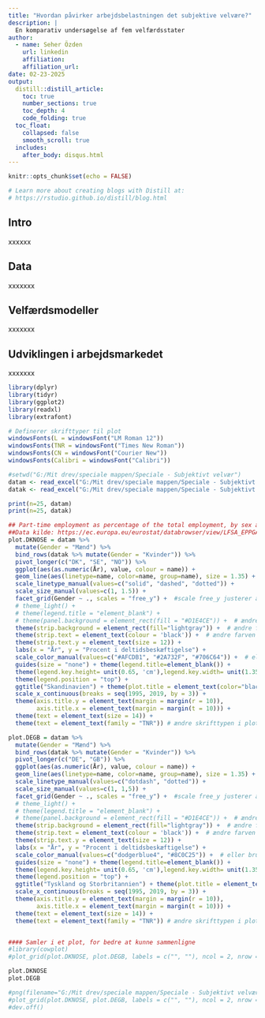 ```yaml
---
title: "Hvordan påvirker arbejdsbelastningen det subjektive velvære?"
description: |
  En komparativ undersøgelse af fem velfærdsstater
author:
  - name: Seher Özden
    url: linkedin
    affiliation: 
    affiliation_url: 
date: 02-23-2025
output:
  distill::distill_article:
    toc: true
    number_sections: true
    toc_depth: 4
    code_folding: true
  toc_float: 
    collapsed: false
    smooth_scroll: true
  includes: 
    after_body: disqus.html
---
```


```r
knitr::opts_chunk$set(echo = FALSE)

# Learn more about creating blogs with Distill at:
# https://rstudio.github.io/distill/blog.html

```

## Intro
xxxxxx 

## Data
xxxxxxx

## Velfærdsmodeller
xxxxxxx

## Udviklingen i arbejdsmarkedet
xxxxxxx

```r
library(dplyr)
library(tidyr)
library(ggplot2)
library(readxl)
library(extrafont)

# Definerer skrifttyper til plot
windowsFonts(L = windowsFont("LM Roman 12"))
windowsFonts(TNR = windowsFont("Times New Roman"))
windowsFonts(CN = windowsFont("Courier New"))
windowsFonts(Calibri = windowsFont("Calibri"))
```


```r
#setwd("G:/Mit drev/speciale mappen/Speciale - Subjektivt velvær")
datam <- read_excel("G:/Mit drev/speciale mappen/Speciale - Subjektivt velvær/DKNOSEDEGB.partime.m Eurostat.xlsx")
datak <- read_excel("G:/Mit drev/speciale mappen/Speciale - Subjektivt velvær/DKNOSEDEGB.partime.k Eurostat.xlsx")

print(n=25, datam)
print(n=25, datak)
```



```r
## Part-time employment as percentage of the total employment, by sex and age (%), 15-64 år - Skandinavien vs. Tyskland og Storbritannien   
##Data kilde: https://ec.europa.eu/eurostat/databrowser/view/LFSA_EPPGA__custom_2957721/settings_1/table?lang=en   
plot.DKNOSE = datam %>% 
  mutate(Gender = "Mænd") %>%
  bind_rows(datak %>% mutate(Gender = "Kvinder")) %>%
  pivot_longer(c("DK", "SE", "NO")) %>%
  ggplot(aes(as.numeric(År), value, colour = name)) +
  geom_line(aes(linetype=name, color=name, group=name), size = 1.35) +
  scale_linetype_manual(values=c("solid", "dashed", "dotted")) + 
  scale_size_manual(values=c(1, 1.5)) +
  facet_grid(Gender ~ ., scales = "free_y") +  #scale free_y justerer akserne
  # theme_light() + 
  # theme(legend.title = "element_blank") +
  # theme(panel.background = element_rect(fill = "#D1E4CE")) +  # ændrer farven på baggrunden i plot
  theme(strip.background = element_rect(fill="lightgray")) +  # ændre farven på panel labels 
  theme(strip.text = element_text(colour = 'black')) +  # ændre farven på teksten i panel labels
  theme(strip.text.y = element_text(size = 12)) +  
  labs(x = "År", y = "Procent i deltidsbeskæftigelse") + 
  scale_color_manual(values=c("#AFCDB1", "#2A732F", "#706C64")) +  # eller brug rød farve tone #B00020
  guides(size = "none") + theme(legend.title=element_blank()) + 
  theme(legend.key.height= unit(0.65, 'cm'),legend.key.width= unit(1.35, 'cm')) +  # ændre størrelsen på legend, længde og højde
  theme(legend.position = "top") + 
  ggtitle("Skandinavien") + theme(plot.title = element_text(color="black", size=14, face="bold", hjust = 0.55)) + 
  scale_x_continuous(breaks = seq(1995, 2019, by = 3)) +
  theme(axis.title.y = element_text(margin = margin(r = 10)), 
        axis.title.x = element_text(margin = margin(t = 10))) +
  theme(text = element_text(size = 14)) +
  theme(text = element_text(family = "TNR")) # ændre skrifttypen i plot

plot.DEGB = datam %>% 
  mutate(Gender = "Mænd") %>%
  bind_rows(datak %>% mutate(Gender = "Kvinder")) %>%
  pivot_longer(c("DE", "GB")) %>%
  ggplot(aes(as.numeric(År), value, colour = name)) +
  geom_line(aes(linetype=name, color=name, group=name), size = 1.35) +
  scale_linetype_manual(values=c("dotdash", "dotted")) + 
  scale_size_manual(values=c(1, 1,5)) +
  facet_grid(Gender ~ ., scales = "free_y") +  #scale free_y justerer akserne
  # theme_light() + 
  # theme(legend.title = "element_blank") +
  # theme(panel.background = element_rect(fill = "#D1E4CE")) +  # ændrer farven på baggrunden i plot
  theme(strip.background = element_rect(fill="lightgray")) +  # ændre farven på panel labels 
  theme(strip.text = element_text(colour = 'black')) +  # ændre farven på teksten i panel labels
  theme(strip.text.y = element_text(size = 12)) +
  labs(x = "År", y = "Procent i deltidsbeskæftigelse") + 
  scale_color_manual(values=c("dodgerblue4", "#8C0C25")) +  # eller brug rød farve tone #B00020
  guides(size = "none") + theme(legend.title=element_blank()) + 
  theme(legend.key.height= unit(0.65, 'cm'),legend.key.width= unit(1.35, 'cm')) +  # ændre størrelsen på legend, længde og højde
  theme(legend.position = "top") +
  ggtitle("Tyskland og Storbritannien") + theme(plot.title = element_text(color="black", size=14, face="bold", hjust = 0.55)) + 
  scale_x_continuous(breaks = seq(1995, 2019, by = 3)) +
  theme(axis.title.y = element_text(margin = margin(r = 10)), 
        axis.title.x = element_text(margin = margin(t = 10))) +
  theme(text = element_text(size = 14)) +
  theme(text = element_text(family = "TNR")) # ændre skrifttypen i plot


#### Samler i et plot, for bedre at kunne sammenligne
#library(cowplot)
#plot_grid(plot.DKNOSE, plot.DEGB, labels = c("", ""), ncol = 2, nrow = 1, label_x = 0.35, label_y = 1.020, label_size=14)

plot.DKNOSE
plot.DEGB

#png(filename="G:/Mit drev/speciale mappen/Speciale - Subjektivt velvær/plot2.nyfarve.png", width = 800, height = 330)
#plot_grid(plot.DKNOSE, plot.DEGB, labels = c("", ""), ncol = 2, nrow = 1, label_x = 0.35, label_y = 1.020, label_size=14)
#dev.off()
```

